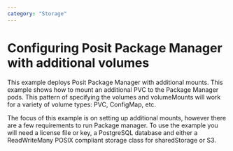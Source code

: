 ```yaml
---
category: "Storage"
---
```


# Configuring Posit Package Manager with additional volumes

This example deploys Posit Package Manager with additional mounts.
This example shows how to mount an additional PVC to the Package Manager pods.
This pattern of specifying the volumes and volumeMounts will work for a variety of volume types: PVC, ConfigMap, etc.

The focus of this example is on setting up additional mounts, however there are a few requirements to run Package manager.
To use the example you will need a license file or key, a PostgreSQL database and either a ReadWriteMany POSIX compliant storage class for sharedStorage or S3.

```.yaml
```
